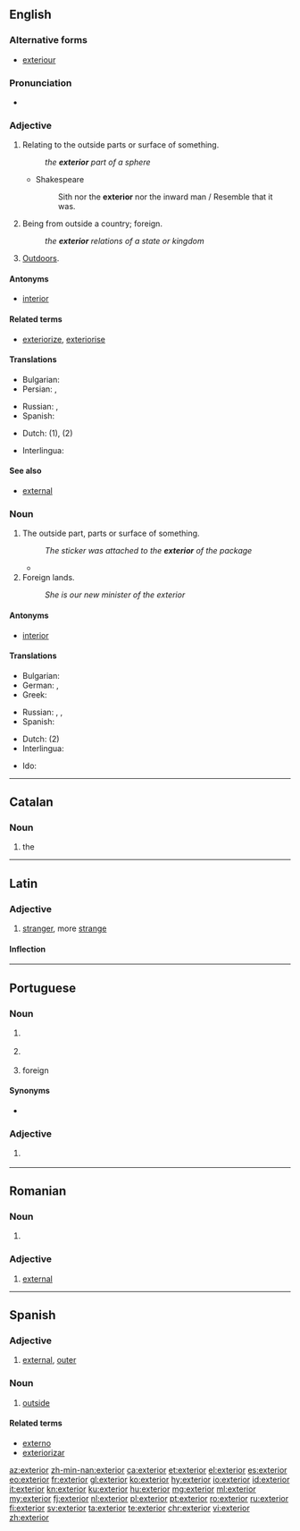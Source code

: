 ==English==

===Alternative forms===
* [[exteriour]] {{qualifier|obsolete}}

===Pronunciation===
* {{rhymes|ɪəriə(r)|lang=en}}

===Adjective===
{{en-adj|-}}

# Relating to the outside parts or surface of something.
#: ''the '''exterior''' part of a sphere''
#* Shakespeare
#*: Sith nor the '''exterior''' nor the inward man / Resemble that it was.
# Being from outside a country; foreign.
#: ''the '''exterior''' relations of a state or kingdom''
# [[outdoors|Outdoors]].

====Antonyms====
* [[interior]]

====Related terms====
* [[exteriorize]], [[exteriorise]]

====Translations====
{{trans-top|relating to the outside parts or surface}}
* Bulgarian: {{t+|bg|външен}}
* Persian: {{t+|fa|بیرون|tr=birun|sc=fa-Arab}}, {{t+|fa|خارج|tr=xârej|sc=fa-Arab}}
{{trans-mid}}
* Russian: {{t+|ru|внешний|tr=vnéšnij|sc=Cyrl}}, {{t+|ru|наружный|tr=narúžnyj|sc=Cyrl}}
* Spanish: {{t+|es|exterior}}
{{trans-bottom}}

{{trans-see|being from outside a country|foreign}}

{{trans-see|external}}

{{trans-see|outer}}

{{checktrans-top}}
* Dutch: {{t+|nl|uitwendig}} (1), {{t+|nl|buitenlands}} (2)
{{trans-mid}}
* Interlingua: {{t|ia|exterior}}
{{trans-bottom}}

====See also====
* [[external]]

===Noun===
{{en-noun}}

# The outside part, parts or surface of something.
#: ''The sticker was attached to the '''exterior''' of the package''
#* {{quote-news|author=Oliver Brown|title=Oscar Pistorius jailed for five years – sport afforded no protection against his tragic fallibilities: Bladerunner's punishment for killing Reeva Steenkamp is but a frippery when set against the burden that her bereft parents, June and Barry, must carry &#91;print version: No room for sentimentality in this tragedy, 13 September 2014, p.&nbsp;S22&#93;|url=http://www.telegraph.co.uk/news/worldnews/oscar-pistorius/11089621/Oscar-Pistorius-jailed-for-five-years-sport-afforded-no-protection-against-his-tragic-fallibilities.html|work={{w|The Daily Telegraph}} (Sport)|date=21 October 2014|passage=[I]n the 575 days since [[w:Oscar Pistorius|[Oscar] Pistorius]] shot dead his girlfriend {{w|Reeva Steenkamp}}, there has been an unseemly scramble to construct revisionist histories, to identify evidence beneath that placid '''exterior''' of a pugnacious, hair-trigger personality.}}
# Foreign lands.
#: ''She is our new minister of the exterior''

====Antonyms====
* [[interior]]

====Translations====
{{trans-top|The outside part}}
* Bulgarian: {{t+|bg|външност|f}}
* German: {{t|de|Äußeres|n}}, {{t+|de|Außenseite|f}}
* Greek: {{t+|el|εξωτερικό|n|tr=exoterikó|sc=Grek}}
{{trans-mid}}
* Russian: {{t+|ru|экстерьер|m|tr=ekstɛrʹjér|sc=Cyrl}}, {{t|ru|наружная часть|f|tr=narúžnaja častʹ|sc=Cyrl}}, {{t|ru|внешняя часть|f|tr=vnéšnjaja častʹ|sc=Cyrl}}
* Spanish: {{t+|es|exterior}}
{{trans-bottom}}
{{trans-top|Foreign lands}}
{{trans-mid}}
{{trans-bottom}}
{{checktrans-top}}
* Dutch: {{t+|nl|buitenland|n}} (2)
* Interlingua: {{t|ia|exterior}}
{{trans-mid}}
* Ido: {{t+|io|exterajo}}
{{trans-bottom}}

----

==Catalan==

===Noun===
{{ca-noun|m}}

# the {{l|en|exterior}}

----

==Latin==

===Adjective===
{{la-adj-comp|exterior|exter|exter}}

# [[stranger]], more [[strange]]

====Inflection====
{{la-decl-3rd-comp|exter}}

----

==Portuguese==

===Noun===
{{pt-noun|m}}

# {{l|en|outside}} {{gloss|outer surface}}
# {{l|en|outside}} {{gloss|the space beyond some limit or boundary}}
# foreign {{l|en|country|countries}}

====Synonyms====
* {{sense|outer surface}} {{l|pt|lado de fora}}

===Adjective===
{{pt-adj|exterio|r}}

# {{l|en|exterior}} {{gloss|located in the outside}}

----

==Romanian==

===Noun===
{{ro-noun|n|exterioare}}

# {{l|en|exterior}}

===Adjective===
{{ro-adj}} {{g|m|n}}

# [[external]]

----

==Spanish==

===Adjective===
{{es-adj|pl=exteriores}}

# [[external]], [[outer]]

===Noun===
{{es-noun|m|es}}

# [[outside]]

====Related terms====
* [[externo]]
* [[exteriorizar]]

[[az:exterior]]
[[zh-min-nan:exterior]]
[[ca:exterior]]
[[et:exterior]]
[[el:exterior]]
[[es:exterior]]
[[eo:exterior]]
[[fr:exterior]]
[[gl:exterior]]
[[ko:exterior]]
[[hy:exterior]]
[[io:exterior]]
[[id:exterior]]
[[it:exterior]]
[[kn:exterior]]
[[ku:exterior]]
[[hu:exterior]]
[[mg:exterior]]
[[ml:exterior]]
[[my:exterior]]
[[fj:exterior]]
[[nl:exterior]]
[[pl:exterior]]
[[pt:exterior]]
[[ro:exterior]]
[[ru:exterior]]
[[fi:exterior]]
[[sv:exterior]]
[[ta:exterior]]
[[te:exterior]]
[[chr:exterior]]
[[vi:exterior]]
[[zh:exterior]]